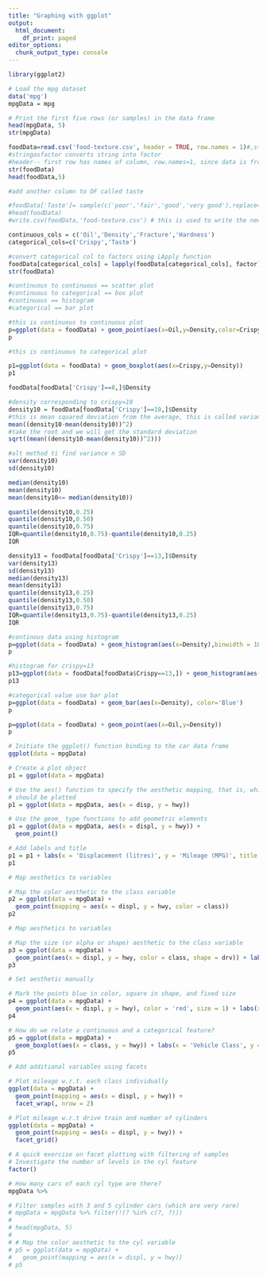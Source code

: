 ```yaml
---
title: "Graphing with ggplot"
output:
  html_document:
    df_print: paged
editor_options:
  chunk_output_type: console
---
```


```r
library(ggplot2)
```

```r
# Load the mpg dataset
data('mpg')
mpgData = mpg

# Print the first five rows (or samples) in the data frame
head(mpgData, 5)
str(mpgData)
```

```r
foodData=read.csv('food-texture.csv', header = TRUE, row.names = 1)#,stringsAsFactors = TRUE)
#stringasfactor converts string into factor
#header-- first row has names of column, row.names=1, since data is from first row
str(foodData)
head(foodData,5)
```

```r
#add another column to DF called taste

#foodData['Taste']= sample(c('poor','fair','good','very good'),replace=TRUE,nrow(foodData),p=c(0.25,.25,.25,.25))
#head(foodData)
#write.csv(foodData,'food-texture.csv') # this is used to write the new column taste into the csv

```

```r
continuous_cols = c('Oil','Density','Fracture','Hardness')
categorical_cols=c('Crispy','Taste')

```

```r
#convert categorical col to factors using LApply function
foodData[categorical_cols] = lapply(foodData[categorical_cols], factor)
str(foodData)
```

```r
#continuous to continuous == scatter plot
#continuous to categorical == box plot
#continuous == histogram
#categorical == bar plot

#this is continuous to continuous plot
p=ggplot(data = foodData) + geom_point(aes(x=Oil,y=Density,color=Crispy))
p
```

```r
#this is continuous to categorical plot

p1=ggplot(data = foodData) + geom_boxplot(aes(x=Crispy,y=Density))
p1
```

```r
foodData[foodData['Crispy']==8,]$Density
```

```r
#density corresponding to crispy=10
density10 = foodData[foodData['Crispy']==10,]$Density
#this is mean squared deviation from the average, this is called variance
mean((density10-mean(density10))^2)
#take the root and we will get the standard deviation
sqrt((mean((density10-mean(density10))^2)))

#alt method ti find variance n SD
var(density10)
sd(density10)
```

```r
median(density10)
mean(density10)
mean(density10<= median(density10))
```

```r
quantile(density10,0.25)
quantile(density10,0.50)
quantile(density10,0.75)
IQR=quantile(density10,0.75)-quantile(density10,0.25)
IQR
```

```r
density13 = foodData[foodData['Crispy']==13,]$Density
var(density13)
sd(density13)
median(density13)
mean(density13)
quantile(density13,0.25)
quantile(density13,0.50)
quantile(density13,0.75)
IQR=quantile(density13,0.75)-quantile(density13,0.25)
IQR
```

```r
#continous data using histogram
p=ggplot(data = foodData) + geom_histogram(aes(x=Density),binwidth = 100, color='Blue')
p
```

```r
#histogram for crispy=13
p13=ggplot(data = foodData[foodData$Crispy==13,]) + geom_histogram(aes(x=Density),binwidth = 100, color='Blue')
p13

```

```r
#categorical value use bar plot
p=ggplot(data = foodData) + geom_bar(aes(x=Density), color='Blue')
p
```


```r
p=ggplot(data = foodData) + geom_point(aes(x=Oil,y=Density))
p
```


```r
# Initiate the ggplot() function binding to the car data frame
ggplot(data = mpgData)

# Create a plot object
p1 = ggplot(data = mpgData)

# Use the aes() function to specify the aesthetic mapping, that is, which variables
# should be plotted
p1 = ggplot(data = mpgData, aes(x = disp, y = hwy))

# Use the geom_ type functions to add geometric elements
p1 = ggplot(data = mpgData, aes(x = displ, y = hwy)) +
  geom_point()

# Add labels and title
p1 = p1 + labs(x = 'Displacement (litres)', y = 'Mileage (MPG)', title = 'Mileage vs. Displacement')
p1
```


```r
# Map aesthetics to variables

# Map the color aesthetic to the class variable
p2 = ggplot(data = mpgData) +
  geom_point(mapping = aes(x = displ, y = hwy, color = class))
p2
```

```r
# Map aesthetics to variables

# Map the size (or alpha or shape) aesthetic to the class variable
p3 = ggplot(data = mpgData) +
  geom_point(aes(x = displ, y = hwy, color = class, shape = drv)) + labs(x = 'Displacement (litres)', y = 'Mileage (MPG)', title = 'Mileage vs. Displacement')
p3
```

```r
# Set aesthetic manually

# Mark the points blue in color, square in shape, and fixed size
p4 = ggplot(data = mpgData) +
  geom_point(aes(x = displ, y = hwy), color = 'red', size = 1) + labs(x = 'Displacement (litres)', y = 'Mileage (MPG)', title = 'Mileage vs. Displacement')
p4
```

```r
# How do we relate a continuous and a categorical feature?
p5 = ggplot(data = mpgData) + 
  geom_boxplot(aes(x = class, y = hwy)) + labs(x = 'Vehicle Class', y = 'Mileage (MPG)', title = 'Mileage vs. Vehicle Class')
p5
```


```r
# Add additional variables using facets

# Plot mileage w.r.t. each class individually
ggplot(data = mpgData) + 
  geom_point(mapping = aes(x = displ, y = hwy)) + 
  facet_wrap(, nrow = 2)
```

```r
# Plot mileage w.r.t drive train and number of cylinders
ggplot(data = mpgData) + 
  geom_point(mapping = aes(x = displ, y = hwy)) + 
  facet_grid()
```

```r
# A quick exercise on facet plotting with filtering of samples
# Investigate the number of levels in the cyl feature
factor()

# How many cars of each cyl type are there?
mpgData %>% 

# Filter samples with 3 and 5 cylinder cars (which are very rare)
# mpgData = mpgData %>% filter(!(? %in% c(?, ?)))
# 
# head(mpgData, 5)
# 
# # Map the color aesthetic to the cyl variable
# p5 = ggplot(data = mpgData) +
#   geom_point(mapping = aes(x = displ, y = hwy))
# p5
```


